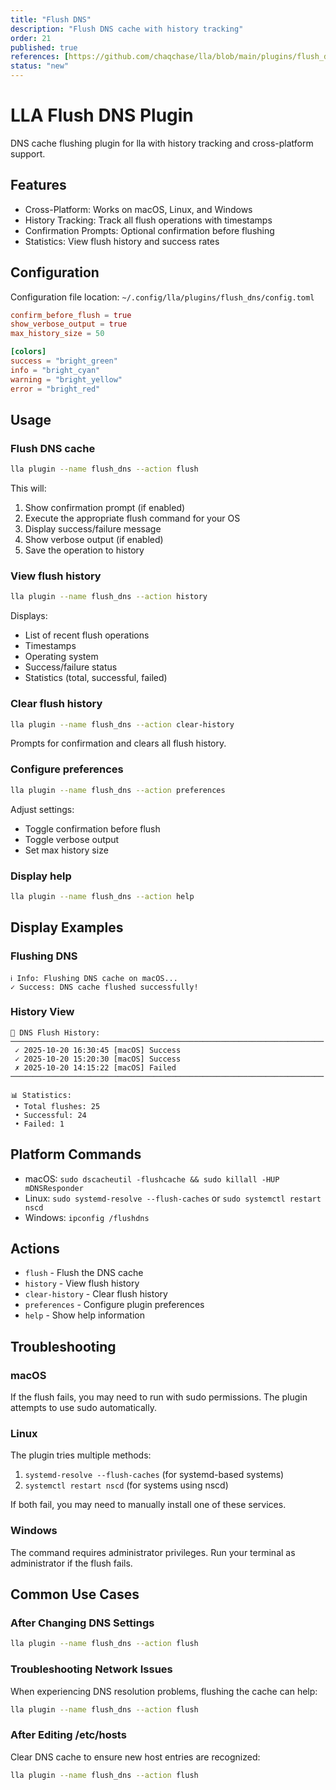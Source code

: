 ```yaml
---
title: "Flush DNS"
description: "Flush DNS cache with history tracking"
order: 21
published: true
references: [https://github.com/chaqchase/lla/blob/main/plugins/flush_dns]
status: "new"
---
```

# LLA Flush DNS Plugin

DNS cache flushing plugin for lla with history tracking and cross-platform support.

## Features

- Cross-Platform: Works on macOS, Linux, and Windows
- History Tracking: Track all flush operations with timestamps
- Confirmation Prompts: Optional confirmation before flushing
- Statistics: View flush history and success rates

## Configuration

Configuration file location: `~/.config/lla/plugins/flush_dns/config.toml`

```toml
confirm_before_flush = true
show_verbose_output = true
max_history_size = 50

[colors]
success = "bright_green"
info = "bright_cyan"
warning = "bright_yellow"
error = "bright_red"
```

## Usage

### Flush DNS cache

```bash
lla plugin --name flush_dns --action flush
```

This will:
1. Show confirmation prompt (if enabled)
2. Execute the appropriate flush command for your OS
3. Display success/failure message
4. Show verbose output (if enabled)
5. Save the operation to history

### View flush history

```bash
lla plugin --name flush_dns --action history
```

Displays:
- List of recent flush operations
- Timestamps
- Operating system
- Success/failure status
- Statistics (total, successful, failed)

### Clear flush history

```bash
lla plugin --name flush_dns --action clear-history
```

Prompts for confirmation and clears all flush history.

### Configure preferences

```bash
lla plugin --name flush_dns --action preferences
```

Adjust settings:
- Toggle confirmation before flush
- Toggle verbose output
- Set max history size

### Display help

```bash
lla plugin --name flush_dns --action help
```

## Display Examples

### Flushing DNS

```
ℹ Info: Flushing DNS cache on macOS...
✓ Success: DNS cache flushed successfully!
```

### History View

```
📜 DNS Flush History:
──────────────────────────────────────────────────────────────────────
 ✓ 2025-10-20 16:30:45 [macOS] Success
 ✓ 2025-10-20 15:20:30 [macOS] Success
 ✗ 2025-10-20 14:15:22 [macOS] Failed
──────────────────────────────────────────────────────────────────────

📊 Statistics:
 • Total flushes: 25
 • Successful: 24
 • Failed: 1
```

## Platform Commands

- macOS: `sudo dscacheutil -flushcache && sudo killall -HUP mDNSResponder`
- Linux: `sudo systemd-resolve --flush-caches` or `sudo systemctl restart nscd`
- Windows: `ipconfig /flushdns`

## Actions

- `flush` - Flush the DNS cache
- `history` - View flush history
- `clear-history` - Clear flush history
- `preferences` - Configure plugin preferences
- `help` - Show help information

## Troubleshooting

### macOS
If the flush fails, you may need to run with sudo permissions. The plugin attempts to use sudo automatically.

### Linux
The plugin tries multiple methods:
1. `systemd-resolve --flush-caches` (for systemd-based systems)
2. `systemctl restart nscd` (for systems using nscd)

If both fail, you may need to manually install one of these services.

### Windows
The command requires administrator privileges. Run your terminal as administrator if the flush fails.

## Common Use Cases

### After Changing DNS Settings
```bash
lla plugin --name flush_dns --action flush
```

### Troubleshooting Network Issues
When experiencing DNS resolution problems, flushing the cache can help:
```bash
lla plugin --name flush_dns --action flush
```

### After Editing /etc/hosts
Clear DNS cache to ensure new host entries are recognized:
```bash
lla plugin --name flush_dns --action flush
```

